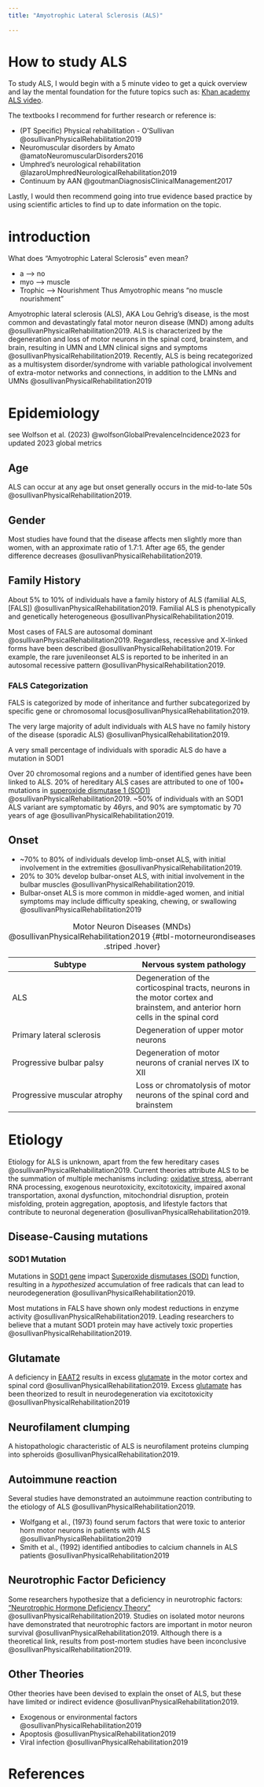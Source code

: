 ```yaml
---
title: "Amyotrophic Lateral Sclerosis (ALS)"
 
---
```



# How to study ALS 
To study ALS, I would begin with a 5 minute video to get a quick overview and lay the mental foundation for the future topics such as: [Khan academy ALS video](https://www.youtube.com/watch?v=tKDET9t8VTI).

The textbooks I recommend for further research or reference is:

- (PT Specific) Physical rehabilitation - O'Sullivan @osullivanPhysicalRehabilitation2019
- Neuromuscular disorders by Amato @amatoNeuromuscularDisorders2016
- Umphred's neurological rehabilitation @lazaroUmphredNeurologicalRehabilitation2019
- Continuum by AAN @goutmanDiagnosisClinicalManagement2017

Lastly, I would then recommend going into true evidence based practice by using scientific articles to find up to date information on the topic.

# introduction

What does "Amyotrophic Lateral Sclerosis" even mean?

- a --> no
- myo --> muscle
- Trophic --> Nourishment
Thus Amyotrophic means "no muscle nourishment"

Amyotrophic lateral sclerosis (ALS), AKA Lou Gehrig’s disease, is the most common and devastatingly fatal motor neuron disease (MND) among adults @osullivanPhysicalRehabilitation2019. ALS is characterized by the degeneration and loss of motor neurons in the spinal cord, brainstem, and brain, resulting in UMN and LMN clinical signs and symptoms @osullivanPhysicalRehabilitation2019. Recently, ALS is being recategorized as a multisystem disorder/syndrome with variable pathological involvement of extra-motor networks and connections, in addition to the LMNs and UMNs @osullivanPhysicalRehabilitation2019

# Epidemiology

:::{.callout-note}
see Wolfson et al. (2023) @wolfsonGlobalPrevalenceIncidence2023  for updated 2023 global metrics
:::


## Age
ALS can occur at any age but onset generally occurs in the mid-to-late 50s @osullivanPhysicalRehabilitation2019.

## Gender
Most studies have found that the disease affects men slightly more than women, with an approximate ratio of 1.7:1. After age 65, the gender difference decreases @osullivanPhysicalRehabilitation2019.

## Family History
About 5% to 10% of individuals have a family history of ALS (familial ALS, [FALS]) @osullivanPhysicalRehabilitation2019.
Familial ALS is phenotypically and genetically heterogeneous @osullivanPhysicalRehabilitation2019.

Most cases of FALS are autosomal dominant @osullivanPhysicalRehabilitation2019. Regardless, recessive and X-linked forms have been described @osullivanPhysicalRehabilitation2019. For example, the rare juvenileonset ALS is reported to be inherited in an autosomal recessive pattern @osullivanPhysicalRehabilitation2019. 

### FALS Categorization
FALS is categorized by mode of inheritance and further subcategorized by specific gene or chromosomal locus@osullivanPhysicalRehabilitation2019. 

The very large majority of adult individuals with ALS have no family history of the disease (sporadic ALS) @osullivanPhysicalRehabilitation2019. 

:::{.callout-note}
A very small percentage of individuals with sporadic ALS do have a mutation in SOD1
:::

Over 20 chromosomal regions and a number of identified genes have been linked to ALS. 20% of hereditary ALS cases are attributed to one of 100+ mutations in [superoxide dismutase 1 (SOD1)]({{< var ref-sod1.path >}}) @osullivanPhysicalRehabilitation2019. 
~50% of individuals with an SOD1 ALS variant are symptomatic by 46yrs, and 90% are symptomatic by 70 years of age @osullivanPhysicalRehabilitation2019. 

## Onset

- ~70% to 80% of individuals develop limb-onset ALS, with initial involvement in the extremities @osullivanPhysicalRehabilitation2019. 
- 20% to 30% develop bulbar-onset ALS, with initial involvement in the bulbar muscles @osullivanPhysicalRehabilitation2019. 
- Bulbar-onset ALS is more common in middle-aged women, and initial symptoms may include difficulty speaking, chewing, or swallowing @osullivanPhysicalRehabilitation2019

| Subtype  | Nervous system pathology  |
|--------|--------|
| ALS  | Degeneration of the corticospinal tracts, neurons in the motor cortex and brainstem, and anterior horn cells in the spinal cord   |
| Primary lateral sclerosis   | Degeneration of upper motor neurons   |
| Progressive bulbar palsy | Degeneration of motor neurons of cranial nerves IX to XII   |
| Progressive muscular atrophy | Loss or chromatolysis of motor neurons of the spinal cord and brainstem   |

: Motor Neuron Diseases (MNDs) @osullivanPhysicalRehabilitation2019 {#tbl-motorneurondiseases .striped .hover}

# Etiology

Etiology for ALS is unknown, apart from the few hereditary cases @osullivanPhysicalRehabilitation2019.
Current theories attribute ALS to be the summation of multiple mechanisms including: [oxidative stress]({{< var ref-oxidative-stress.path >}}), aberrant RNA processing, exogenous neurotoxicity, excitotoxicity, impaired axonal transportation, axonal dysfunction, mitochondrial disruption, protein misfolding, protein aggregation, apoptosis, and lifestyle factors that contribute to neuronal degeneration @osullivanPhysicalRehabilitation2019.

## Disease-Causing mutations

### SOD1 Mutation

Mutations in [SOD1 gene]({{< var ref-sod1.path >}}) impact [Superoxide dismutases (SOD)]({{< var ref-superoxide-dismutases-group.path >}}) function, resulting in a *hypothesized* accumulation of free radicals that can lead to neurodegeneration @osullivanPhysicalRehabilitation2019.

:::{callout.note}
Most mutations in FALS have shown only modest reductions in enzyme activity @osullivanPhysicalRehabilitation2019. Leading researchers to believe that a mutant SOD1 protein may have actively toxic properties @osullivanPhysicalRehabilitation2019.
:::

## Glutamate

A deficiency in [EAAT2]({{< var ref-EAAT2-excitatory-amino-acid-transporter-2.path >}}) results in excess [glutamate]({{< var ref-glutamate.path >}}) in the motor cortex and spinal cord @osullivanPhysicalRehabilitation2019. Excess [glutamate]({{< var ref-glutamate.path >}}) has been theorized to result in neurodegeneration via excitotoxicity @osullivanPhysicalRehabilitation2019

## Neurofilament clumping
A histopathologic characteristic of ALS is neurofilament proteins clumping into spheroids @osullivanPhysicalRehabilitation2019. 

## Autoimmune reaction
Several studies have demonstrated an autoimmune reaction contributing to the etiology of ALS @osullivanPhysicalRehabilitation2019.

- Wolfgang et al., (1973) found serum factors that were toxic to anterior horn motor neurons in patients with ALS @osullivanPhysicalRehabilitation2019
- Smith et al., (1992) identified antibodies to calcium channels in ALS patients @osullivanPhysicalRehabilitation2019

## Neurotrophic Factor Deficiency 
Some researchers hypothesize that a deficiency in neurotrophic factors:  ["Neurotrophic Hormone Deficiency Theory"]({{< var ref-neurotrophic-hormone-deficiency-theory.path >}}) @osullivanPhysicalRehabilitation2019. Studies on isolated motor neurons have demonstrated that neurotrophic factors are important in motor neuron survival @osullivanPhysicalRehabilitation2019. Although there is a theoretical link, results from post-mortem studies have been inconclusive @osullivanPhysicalRehabilitation2019.

## Other Theories
Other theories have been devised to explain the onset of ALS, but these have limited or indirect evidence @osullivanPhysicalRehabilitation2019.

- Exogenous or environmental factors @osullivanPhysicalRehabilitation2019
- Apoptosis @osullivanPhysicalRehabilitation2019
- Viral infection @osullivanPhysicalRehabilitation2019

# References{-}
:::{#refs}
:::